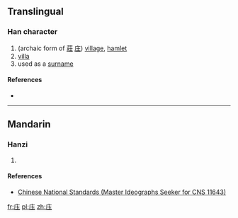 {{also|压}}
==Translingual==

===Han character===
{{Han char|rn=53|rad=广|as=04|sn=7|four=|canj=IGI|ids=⿸广圡}}

# (archaic form of [[莊]] [[庄]]) [[village]], [[hamlet]]
# [[villa]]
# used as a [[surname]]

====References====
* {{Han ref|kx=0344.051|hdz=20873.191|uh=5E92|ud=24210}}

----

==Mandarin==

===Hanzi===
{{cmn-hanzi|pin=[[zhuāng]] ([[zhuang1]])|wg=chuang<sup>1</sup>}}

# {{defn|lang=cmn|sort=广04}}

====References====
*[http://www.cns11643.gov.tw/AIDB/query_general_view.do?page=3&code=256D Chinese National Standards (Master Ideographs Seeker for CNS 11643)]

[[fr:庒]]
[[pl:庒]]
[[zh:庒]]